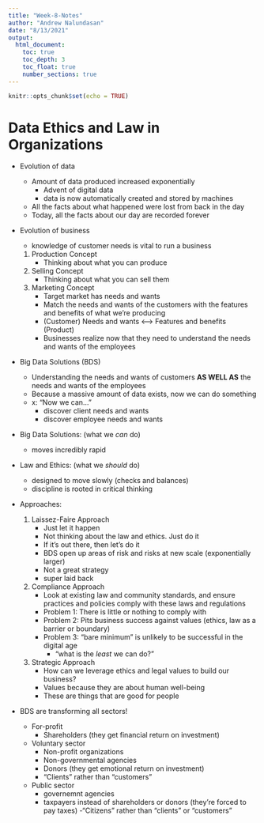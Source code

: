 ```yaml
---
title: "Week-8-Notes"
author: "Andrew Nalundasan"
date: "8/13/2021"
output: 
  html_document:
    toc: true
    toc_depth: 3
    toc_float: true
    number_sections: true
---
```

```r
knitr::opts_chunk$set(echo = TRUE)
```

# Data Ethics and Law in Organizations

+ Evolution of data

    - Amount of data produced increased exponentially
        - Advent of digital data
        - data is now automatically created and stored by machines
    - All the facts about what happened were lost from back in the day
    - Today, all the facts about our day are recorded forever
    
+ Evolution of business

    - knowledge of customer needs is vital to run a business
    1. Production Concept
        - Thinking about what you can produce
    2. Selling Concept
        - Thinking about what you can sell them
    3. Marketing Concept
        - Target market has needs and wants
        - Match the needs and wants of the customers with the features and benefits of what we're producing
        - (Customer) Needs and wants <--> Features and benefits (Product)
        - Businesses realize now that they need to understand the needs and wants of the employees
        
+ Big Data Solutions (BDS)

    - Understanding the needs and wants of customers **AS WELL AS** the needs and wants of the employees
    - Because a massive amount of data exists, now we can do something
    - x: "Now we can..." 
        - discover client needs and wants
        - discover employee needs and wants
    
+ Big Data Solutions: (what we *can* do) 

    - moves incredibly rapid 
    
+ Law and Ethics: (what we *should* do)

    - designed to move slowly (checks and balances)
    - discipline is rooted in critical thinking
    
+ Approaches: 

    1. Laissez-Faire Approach
        - Just let it happen
        - Not thinking about the law and ethics. Just do it
        - If it's out there, then let's do it
        - BDS open up areas of risk and risks at new scale (exponentially larger)
        - Not a great strategy
        - super laid back
    
    2. Compliance Approach
        - Look at existing law and community standards, and ensure practices and policies comply with these laws and regulations
        - Problem 1: There is little or nothing to comply with
        - Problem 2: Pits business success against values (ethics, law as a barrier or boundary)
        - Problem 3: "bare minimum" is unlikely to be successful in the digital age
            - "what is the *least* we can do?"
    
    3. Strategic Approach
        - How can we leverage ethics and legal values to build our business?
        - Values because they are about human well-being
        - These are things that are good for people
        
+ BDS are transforming all sectors!

    - For-profit
        - Shareholders (they get financial return on investment)
    - Voluntary sector
        - Non-profit organizations
        - Non-governmental agencies
        - Donors (they get emotional return on investment)
        - "Clients" rather than "customers"
    - Public sector
        - governemnt agencies
        - taxpayers instead of shareholders or donors (they're forced to pay taxes)
        -"Citizens" rather than "clients" or "customers"
        
        
        